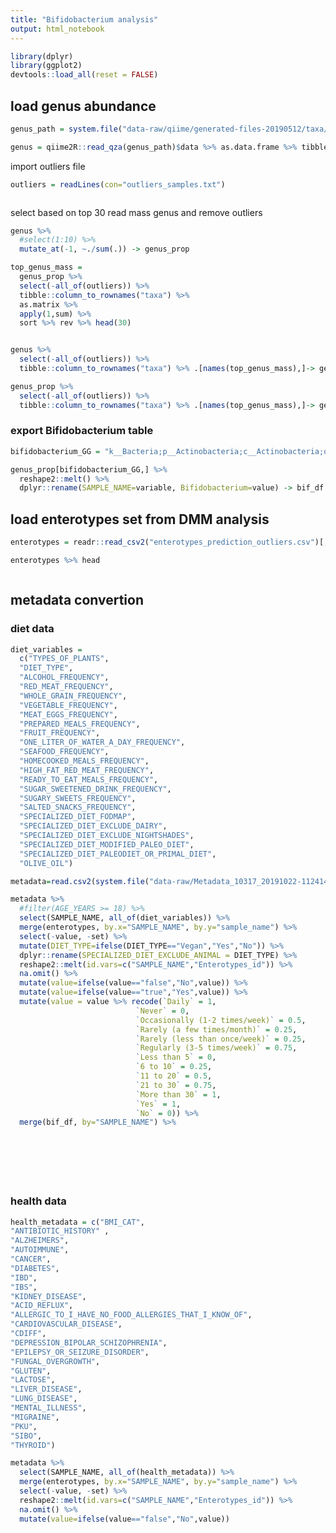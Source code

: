 ```yaml
---
title: "Bifidobacterium analysis"
output: html_notebook
---
```





```r
library(dplyr)
library(ggplot2)
devtools::load_all(reset = FALSE)


```


## load genus abundance
```r

genus_path = system.file("data-raw/qiime/generated-files-20190512/taxa/genus.qza", package = "agp")

genus = qiime2R::read_qza(genus_path)$data %>% as.data.frame %>% tibble::rownames_to_column("taxa")  %>% as_tibble()


```



import outliers file
```r

outliers = readLines(con="outliers_samples.txt")



```


select based on top 30 read mass genus and remove outliers

```r
genus %>%
  #select(1:10) %>%
  mutate_at(-1, ~./sum(.)) -> genus_prop
```


```r
top_genus_mass = 
  genus_prop %>% 
  select(-all_of(outliers)) %>%
  tibble::column_to_rownames("taxa") %>% 
  as.matrix %>% 
  apply(1,sum) %>% 
  sort %>% rev %>% head(30)


genus %>%
  select(-all_of(outliers)) %>%
  tibble::column_to_rownames("taxa") %>% .[names(top_genus_mass),]-> genus

genus_prop %>%
  select(-all_of(outliers)) %>%
  tibble::column_to_rownames("taxa") %>% .[names(top_genus_mass),]-> genus_prop
```





### export Bifidobacterium table


```r

bifidobacterium_GG = "k__Bacteria;p__Actinobacteria;c__Actinobacteria;o__Bifidobacteriales;f__Bifidobacteriaceae;g__Bifidobacterium"

genus_prop[bifidobacterium_GG,] %>%
  reshape2::melt() %>%
  dplyr::rename(SAMPLE_NAME=variable, Bifidobacterium=value) -> bif_df

```




## load enterotypes set from DMM analysis
```r

enterotypes = readr::read_csv2("enterotypes_prediction_outliers.csv")[,-1]

enterotypes %>% head



```
## metadata convertion


### diet data
```r
diet_variables =
  c("TYPES_OF_PLANTS",
  "DIET_TYPE",
  "ALCOHOL_FREQUENCY",
  "RED_MEAT_FREQUENCY",
  "WHOLE_GRAIN_FREQUENCY",
  "VEGETABLE_FREQUENCY",
  "MEAT_EGGS_FREQUENCY",
  "PREPARED_MEALS_FREQUENCY",
  "FRUIT_FREQUENCY",
  "ONE_LITER_OF_WATER_A_DAY_FREQUENCY",
  "SEAFOOD_FREQUENCY",
  "HOMECOOKED_MEALS_FREQUENCY",
  "HIGH_FAT_RED_MEAT_FREQUENCY",
  "READY_TO_EAT_MEALS_FREQUENCY",
  "SUGAR_SWEETENED_DRINK_FREQUENCY",
  "SUGARY_SWEETS_FREQUENCY",
  "SALTED_SNACKS_FREQUENCY",
  "SPECIALIZED_DIET_FODMAP",
  "SPECIALIZED_DIET_EXCLUDE_DAIRY",
  "SPECIALIZED_DIET_EXCLUDE_NIGHTSHADES",
  "SPECIALIZED_DIET_MODIFIED_PALEO_DIET",
  "SPECIALIZED_DIET_PALEODIET_OR_PRIMAL_DIET",
  "OLIVE_OIL")
```



```r




metadata=read.csv2(system.file("data-raw/Metadata_10317_20191022-112414_curatedv4_VSv1.csv", package = "agp"), stringsAsFactors = FALSE, ) %>% mutate_all(na_if,"")

metadata %>%
  #filter(AGE_YEARS >= 18) %>%
  select(SAMPLE_NAME, all_of(diet_variables)) %>%
  merge(enterotypes, by.x="SAMPLE_NAME", by.y="sample_name") %>%
  select(-value, -set) %>%
  mutate(DIET_TYPE=ifelse(DIET_TYPE=="Vegan","Yes","No")) %>%
  dplyr::rename(SPECIALIZED_DIET_EXCLUDE_ANIMAL = DIET_TYPE) %>%
  reshape2::melt(id.vars=c("SAMPLE_NAME","Enterotypes_id")) %>%
  na.omit() %>%
  mutate(value=ifelse(value=="false","No",value)) %>%
  mutate(value=ifelse(value=="true","Yes",value)) %>%
  mutate(value = value %>% recode(`Daily` = 1,
                            `Never` = 0,
                            `Occasionally (1-2 times/week)` = 0.5,
                            `Rarely (a few times/month)` = 0.25,
                            `Rarely (less than once/week)` = 0.25,
                            `Regularly (3-5 times/week)` = 0.75,
                            `Less than 5` = 0,
                            `6 to 10` = 0.25,
                            `11 to 20` = 0.5,
                            `21 to 30` = 0.75,
                            `More than 30` = 1,
                            `Yes` = 1,
                            `No` = 0)) %>%
  merge(bif_df, by="SAMPLE_NAME") %>%
  







```



### health data

```r
health_metadata = c("BMI_CAT",
"ANTIBIOTIC_HISTORY" ,
"ALZHEIMERS",
"AUTOIMMUNE",
"CANCER",
"DIABETES",
"IBD",
"IBS",
"KIDNEY_DISEASE",
"ACID_REFLUX",
"ALLERGIC_TO_I_HAVE_NO_FOOD_ALLERGIES_THAT_I_KNOW_OF",
"CARDIOVASCULAR_DISEASE",
"CDIFF",
"DEPRESSION_BIPOLAR_SCHIZOPHRENIA",
"EPILEPSY_OR_SEIZURE_DISORDER",
"FUNGAL_OVERGROWTH",
"GLUTEN",
"LACTOSE",
"LIVER_DISEASE",
"LUNG_DISEASE",
"MENTAL_ILLNESS",
"MIGRAINE",
"PKU",
"SIBO",
"THYROID")
```



```r

metadata %>%
  select(SAMPLE_NAME, all_of(health_metadata)) %>%
  merge(enterotypes, by.x="SAMPLE_NAME", by.y="sample_name") %>%
  select(-value, -set) %>%
  reshape2::melt(id.vars=c("SAMPLE_NAME","Enterotypes_id")) %>%
  na.omit() %>%
  mutate(value=ifelse(value=="false","No",value))


```




